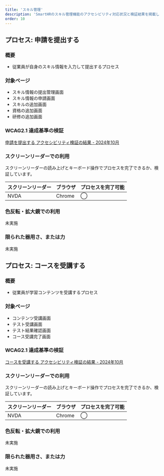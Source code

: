 ```yaml
---
title: 'スキル管理'
description: 'SmartHRのスキル管理機能のアクセシビリティ対応状況と検証結果を掲載しています。'
order: 10
---
```


## プロセス: 申請を提出する
### 概要
* 従業員が自身のスキル情報を入力して提出するプロセス

### 対象ページ
* スキル情報の提出管理画面
* スキル情報の申請画面
* スキルの追加画面
* 資格の追加画面
* 研修の追加画面

### WCAG2.1 達成基準の検証
[申請を提出する アクセシビリティ検証の結果 - 2024年10月](./202410_request/)

### スクリーンリーダーでの利用
スクリーンリーダーの読み上げとキーボード操作でプロセスを完了できるか、検証しています。

<Table>
  <thead>
    <tr>
      <Th>スクリーンリーダー</Th>
      <Th>ブラウザ</Th>
      <Th>プロセスを完了可能</Th>
    </tr>
  </thead>
  <tbody>
    <tr>
      <td>
        NVDA
      </td>
      <td>
        Chrome
      </td>
      <td>
        ◯
      </td>
    </tr>
  </tbody>
</Table>

### 色反転・拡大鏡での利用
未実施

### 限られた器用さ、または力
未実施

## プロセス: コースを受講する
### 概要
* 従業員が学習コンテンツを受講するプロセス

### 対象ページ
* コンテンツ受講画面
* テスト受講画面
* テスト結果確認画面
* コース受講完了画面

### WCAG2.1 達成基準の検証
[コースを受講する アクセシビリティ検証の結果 - 2024年10月](./202410_course/)

### スクリーンリーダーでの利用
スクリーンリーダーの読み上げとキーボード操作でプロセスを完了できるか、検証しています。

<Table>
  <thead>
    <tr>
      <Th>スクリーンリーダー</Th>
      <Th>ブラウザ</Th>
      <Th>プロセスを完了可能</Th>
    </tr>
  </thead>
  <tbody>
    <tr>
      <td>
        NVDA
      </td>
      <td>
        Chrome
      </td>
      <td>
        ◯
      </td>
    </tr>
  </tbody>
</Table>

### 色反転・拡大鏡での利用
未実施

### 限られた器用さ、または力
未実施
